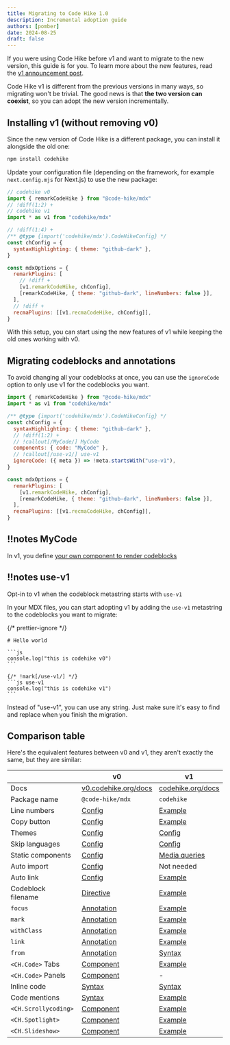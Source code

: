 ```yaml
---
title: Migrating to Code Hike 1.0
description: Incremental adoption guide
authors: [pomber]
date: 2024-08-25
draft: false
---
```



If you were using Code Hike before v1 and want to migrate to the new version,
this guide is for you. To learn more about the new features, read the [v1 announcement post](/blog/v1).

Code Hike v1 is different from the previous versions in many ways, so migrating won't be trivial. The good news is that **the two version can coexist**, so you can adopt the new version incrementally.

## Installing v1 (without removing v0)

Since the new version of Code Hike is a different package, you can install it alongside the old one:

```bash -c
npm install codehike
```

Update your configuration file (depending on the framework, for example `next.config.mjs` for Next.js) to use the new package:

```js config.mjs -cn
// codehike v0
import { remarkCodeHike } from "@code-hike/mdx"
// !diff(1:2) +
// codehike v1
import * as v1 from "codehike/mdx"

// !diff(1:4) +
/** @type {import('codehike/mdx').CodeHikeConfig} */
const chConfig = {
  syntaxHighlighting: { theme: "github-dark" },
}

const mdxOptions = {
  remarkPlugins: [
    // !diff +
    [v1.remarkCodeHike, chConfig],
    [remarkCodeHike, { theme: "github-dark", lineNumbers: false }],
  ],
  // !diff +
  recmaPlugins: [[v1.recmaCodeHike, chConfig]],
}
```

With this setup, you can start using the new features of v1 while keeping the old ones working with v0.

## Migrating codeblocks and annotations

To avoid changing all your codeblocks at once, you can use the `ignoreCode` option to only use v1 for the codeblocks you want.

<CodeWithNotes>

```js ! config.mjs -cn
import { remarkCodeHike } from "@code-hike/mdx"
import * as v1 from "codehike/mdx"

/** @type {import('codehike/mdx').CodeHikeConfig} */
const chConfig = {
  syntaxHighlighting: { theme: "github-dark" },
  // !diff(1:2) +
  // !callout[/MyCode/] MyCode
  components: { code: "MyCode" },
  // !callout[/use-v1/] use-v1
  ignoreCode: ({ meta }) => !meta.startsWith("use-v1"),
}

const mdxOptions = {
  remarkPlugins: [
    [v1.remarkCodeHike, chConfig],
    [remarkCodeHike, { theme: "github-dark", lineNumbers: false }],
  ],
  recmaPlugins: [[v1.recmaCodeHike, chConfig]],
}
```

## !!notes MyCode

In v1, you define [your own component to render codeblocks](/docs/concepts/code)

## !!notes use-v1

Opt-in to v1 when the codeblock metastring starts with `use-v1`

</CodeWithNotes>

In your MDX files, you can start adopting v1 by adding the `use-v1` metastring to the codeblocks you want to migrate:

{/* prettier-ignore */}
````mdx content.mdx
# Hello world

```js
console.log("this is codehike v0")
```

{/* !mark[/use-v1/] */}
```js use-v1
console.log("this is codehike v1")
```
````

Instead of "use-v1", you can use any string. Just make sure it's easy to find and replace when you finish the migration.

## Comparison table

Here's the equivalent features between v0 and v1, they aren't exactly the same, but they are similar:

|                      | v0                         | v1                      |
| -------------------- | -------------------------- | ----------------------- |
| Docs                 | [v0.codehike.org/docs][50] | [codehike.org/docs][51] |
| Package name         | `@code-hike/mdx`           | `codehike`              |
| Line numbers         | [Config][1]                | [Example][21]           |
| Copy button          | [Config][2]                | [Example][22]           |
| Themes               | [Config][3]                | [Config][23]            |
| Skip languages       | [Config][4]                | [Config][24]            |
| Static components    | [Config][5]                | [Media queries][25]     |
| Auto import          | [Config][6]                | Not needed              |
| Auto link            | [Config][7]                | [Example][26]           |
| Codeblock filename   | [Directive][8]             | [Example][27]           |
| `focus`              | [Annotation][9]            | [Example][28]           |
| `mark`               | [Annotation][10]           | [Example][29]           |
| `withClass`          | [Annotation][11]           | [Example][30]           |
| `link`               | [Annotation][12]           | [Example][31]           |
| `from`               | [Annotation][13]           | [Syntax][32]            |
| `<CH.Code>` Tabs     | [Component][14]            | [Example][33]           |
| `<CH.Code>` Panels   | [Component][15]            | -                       |
| Inline code          | [Syntax][16]               | [Syntax][35]            |
| Code mentions        | [Syntax][17]               | [Example][36]           |
| `<CH.Scrollycoding>` | [Component][18]            | [Example][37]           |
| `<CH.Spotlight>`     | [Component][19]            | [Example][38]           |
| `<CH.Slideshow>`     | [Component][20]            | [Example][39]           |

[50]: https://v0.codehike.org/docs
[51]: https://codehike.org/docs
[1]: https://v0.codehike.org/docs/configuration#line-numbers
[2]: https://v0.codehike.org/docs/configuration#copy-button
[3]: https://v0.codehike.org/docs/themes
[4]: https://v0.codehike.org/docs/configuration#skip-languages
[5]: https://v0.codehike.org/docs/configuration#static-components
[6]: https://v0.codehike.org/docs/configuration#auto-import
[7]: https://v0.codehike.org/docs/configuration#auto-link
[8]: https://v0.codehike.org/docs/codeblocks#filename
[9]: https://v0.codehike.org/docs/annotations#focus-annotation
[10]: https://v0.codehike.org/docs/annotations#mark-annotation
[11]: https://v0.codehike.org/docs/annotations#withclass-annotation
[12]: https://v0.codehike.org/docs/annotations#link-annotation
[13]: https://v0.codehike.org/docs/annotations#from-annotation
[14]: https://v0.codehike.org/docs/ch-code#tabs
[15]: https://v0.codehike.org/docs/ch-code#panels
[16]: https://v0.codehike.org/docs/ch-section#inline-code
[17]: https://v0.codehike.org/docs/ch-section#code-mentions
[18]: https://v0.codehike.org/docs/ch-scrollycoding
[19]: https://v0.codehike.org/docs/ch-spotlight
[20]: https://v0.codehike.org/docs/ch-slideshow
[21]: /docs/code/line-numbers
[22]: /docs/code/copy-button
[23]: /docs/concepts/code#themes
[24]: /docs/concepts/code#ignoring-some-codeblocks
[25]: https://developer.mozilla.org/en-US/docs/Web/CSS/CSS_media_queries/Using_media_queries
[26]: /docs/code/link#autolinking
[27]: /docs/code/filename
[28]: /docs/code/focus
[29]: /docs/code/mark
[30]: /docs/code/classname
[31]: /docs/code/link
[32]: /docs/concepts/code#importing-code-from-a-file-into-a-codeblock
[33]: /docs/code/tabs
[34]: /
[35]: /docs/concepts/code#inline-code
[36]: /docs/code/code-mentions
[37]: /docs/layouts/scrollycoding
[38]: /docs/layouts/spotlight
[39]: /docs/layouts/slideshow
